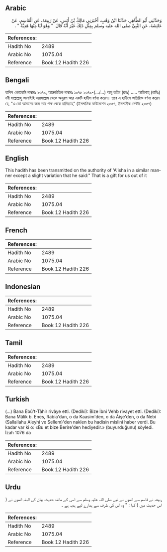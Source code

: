 ## Arabic


<div dir="rtl" lang="ar" style={{fontSize:'larger',backgroundColor:'#f8f9fa',padding:20}}>
وَحَدَّثَنِي أَبُو الطَّاهِرِ، حَدَّثَنَا ابْنُ وَهْبٍ، أَخْبَرَنِي مَالِكُ بْنُ أَنَسٍ، عَنْ رَبِيعَةَ، عَنِ الْقَاسِمِ، عَنْ عَائِشَةَ، عَنِ النَّبِيِّ صلى الله عليه وسلم بِمِثْلِ ذَلِكَ غَيْرَ أَنَّهُ قَالَ ‏ "‏ وَهُوَ لَنَا مِنْهَا هَدِيَّةٌ ‏"‏ ‏.‏
</div>
<div style={{backgroundColor:'#f8f9fa',padding:20, marginBottom: 10}}><table> <thead> <tr> <th>References:</th> <th></th> </tr> </thead> <tbody><tr><td>Hadith No</td><td>2489</td></tr><tr><td>Arabic No</td><td>1075.04</td></tr><tr><td>Reference</td><td>Book 12 Hadith 226</td></tr></tbody></table></div>

## Bengali


<div dir="ltr" lang="bn" style={{fontSize:'larger',backgroundColor:'#f8f9fa',padding:20}}>
হাদিস একাডেমি নাম্বারঃ ২৩৭৯, আন্তর্জাতিক নাম্বারঃ ১০৭৫ ২৩৭৯-(.../...) আবূ তহির (রহঃ) ..... আয়িশাহ্ (রাযিঃ) নবী সাল্লাল্লাহু আলাইহি ওয়াসাল্লাম থেকে অনুরূপ আর একটি হাদীস বর্ণনা করেন। তবে এ হাদীসে অতিরিক্ত বর্ণনা করেন যে, "এ তো আমাদের জন্য তার পক্ষ থেকে হাদিয়্যাহ্” (ইসলামিক ফাউন্ডেশন ২৩৫৭, ইসলামীক সেন্টার ২৩৫৭)
</div>
<div style={{backgroundColor:'#f8f9fa',padding:20, marginBottom: 10}}><table> <thead> <tr> <th>References:</th> <th></th> </tr> </thead> <tbody><tr><td>Hadith No</td><td>2489</td></tr><tr><td>Arabic No</td><td>1075.04</td></tr><tr><td>Reference</td><td>Book 12 Hadith 226</td></tr></tbody></table></div>

## English


<div dir="ltr" lang="en" style={{fontSize:'larger',backgroundColor:'#f8f9fa',padding:20}}>
This hadith has been transmitted on the authority of 'A'isha in a similar manner except a slight variation that he said:" That is a gift for us out of it
</div>
<div style={{backgroundColor:'#f8f9fa',padding:20, marginBottom: 10}}><table> <thead> <tr> <th>References:</th> <th></th> </tr> </thead> <tbody><tr><td>Hadith No</td><td>2489</td></tr><tr><td>Arabic No</td><td>1075.04</td></tr><tr><td>Reference</td><td>Book 12 Hadith 226</td></tr></tbody></table></div>

## French


<div dir="ltr" lang="fr" style={{fontSize:'larger',backgroundColor:'#f8f9fa',padding:20}}>

</div>
<div style={{backgroundColor:'#f8f9fa',padding:20, marginBottom: 10}}><table> <thead> <tr> <th>References:</th> <th></th> </tr> </thead> <tbody><tr><td>Hadith No</td><td>2489</td></tr><tr><td>Arabic No</td><td>1075.04</td></tr><tr><td>Reference</td><td>Book 12 Hadith 226</td></tr></tbody></table></div>

## Indonesian


<div dir="ltr" lang="id" style={{fontSize:'larger',backgroundColor:'#f8f9fa',padding:20}}>

</div>
<div style={{backgroundColor:'#f8f9fa',padding:20, marginBottom: 10}}><table> <thead> <tr> <th>References:</th> <th></th> </tr> </thead> <tbody><tr><td>Hadith No</td><td>2489</td></tr><tr><td>Arabic No</td><td>1075.04</td></tr><tr><td>Reference</td><td>Book 12 Hadith 226</td></tr></tbody></table></div>

## Tamil


<div dir="ltr" lang="ta" style={{fontSize:'larger',backgroundColor:'#f8f9fa',padding:20}}>

</div>
<div style={{backgroundColor:'#f8f9fa',padding:20, marginBottom: 10}}><table> <thead> <tr> <th>References:</th> <th></th> </tr> </thead> <tbody><tr><td>Hadith No</td><td>2489</td></tr><tr><td>Arabic No</td><td>1075.04</td></tr><tr><td>Reference</td><td>Book 12 Hadith 226</td></tr></tbody></table></div>

## Turkish


<div dir="ltr" lang="tr" style={{fontSize:'larger',backgroundColor:'#f8f9fa',padding:20}}>
(…) Bana Ebû't-Tâhir rivâye etti. (Dediki): Bize İbni Vehb rivayet etti. (Dediki): Bana Mâlik b. Enes, Rabia'dan, o da Kaasim'den, o da Âişe'den, o da Nebi (Sallallahu Aleyhi ve Sellem)'den naklen bu hadisin mislini haber verdi. Bu kadar var ki o: «Bu et bize Berire'den hediyedir.» (buyurduğunu) söyledi. İzah 1076 da
</div>
<div style={{backgroundColor:'#f8f9fa',padding:20, marginBottom: 10}}><table> <thead> <tr> <th>References:</th> <th></th> </tr> </thead> <tbody><tr><td>Hadith No</td><td>2489</td></tr><tr><td>Arabic No</td><td>1075.04</td></tr><tr><td>Reference</td><td>Book 12 Hadith 226</td></tr></tbody></table></div>

## Urdu


<div dir="rtl" lang="ur" style={{fontSize:'larger',backgroundColor:'#f8f9fa',padding:20}}>
ربیعہ نے قاسم سے انھوں نے نبی صلی اللہ علیہ وسلم سے اسی کے مانند حدیث بیان کی البتہ انھوں نے ( اس حدیث میں ) کہا : " وہ اس کی طرف سے ہمارے لیے ہدیہ ہے ۔
</div>
<div style={{backgroundColor:'#f8f9fa',padding:20, marginBottom: 10}}><table> <thead> <tr> <th>References:</th> <th></th> </tr> </thead> <tbody><tr><td>Hadith No</td><td>2489</td></tr><tr><td>Arabic No</td><td>1075.04</td></tr><tr><td>Reference</td><td>Book 12 Hadith 226</td></tr></tbody></table></div>